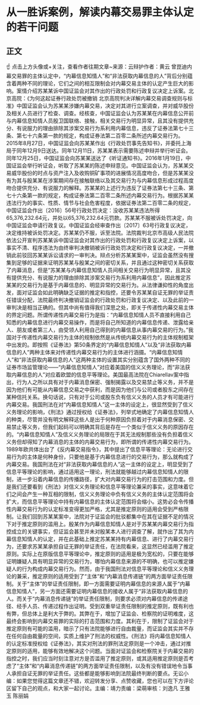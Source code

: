 # 从一胜诉案例，解读内幕交易罪主体认定的若干问题
## 正文
☝ 点击上方头像或+关注，查看作者往期文章~来源：云辩护作者：黄云 曾崑迪内幕交易罪的主体认定中，“内幕信息知情人”和“非法获取内幕信息的人”背后分别蕴含着两种不同的理论，它们之间的相互限制会对内幕交易主体的认定产生巨大的影响。案情介绍苏某某诉中国证监会对其作出的行政处罚和行政复议决定上诉案。北京高院：《为何这起证券行政处罚被撤销 北京高院判决详解内幕交易调查规则与标准》中国证监会认为苏某某涉嫌内幕交易，决定对其进行立案调查，并对威华股份及相关人员进行了检查、调查。经核查，中国证监会认为苏某某在内幕信息公开前与内幕信息知情人员殷卫国联络、接触，相关交易行为明显异常，且其没有提供充分、有说服力的理由排除其涉案交易行为系利用内幕信息，违反了证券法第七十三条、第七十六条第一款的规定，构成证券法第二百零二条所述内幕交易行为。2015年8月27日，中国证监会向苏某某作出《行政处罚事先告知书》，并委托上海局于同年12月9日送达。同年12月11日，苏某某表示需要陈述申辩并举行听证会。同年12月25日，中国证监会向苏某某送达了《听证通知书》。2016年1月19日，中国证监会举行听证会，听取了苏某某的陈述申辩意见。中国证监会认为，苏某某交易威华股份的时点与资产注入及收购铜矿事项的进展情况高度吻合，但是苏某某没有为其与殷某某在涉案期间存在接触联络以及其交易行为与内幕信息形成过程高度吻合提供充分、有说服力的解释。苏某某的上述行为违反了证券法第七十三条、第七十六条第一款的规定，构成证券法第二百零二条所述内幕交易行为。根据苏某某违法行为的事实、性质、情节与社会危害程度，依据证券法第二百零二条的规定，中国证监会作出〔2016〕56号行政处罚决定：没收苏某某违法所得65,376,232.64元，并处以65,376,232.64元罚款。苏某某不服被诉处罚决定，向中国证监会申请行政复议。中国证监会经审查作出〔2017〕63号行政复议决定，决定维持被诉处罚决定。苏某某仍不服，诉至法院。法院裁判北京市高级人民法院依法公开宣判苏某某诉中国证监会对其作出的行政处罚和行政复议决定上诉案，以事实不清、程序违法为由终审判决撤销被诉行政处罚决定和行政复议决定，一并撤销此前驳回苏某某诉讼请求的一审判决。辩点分析苏某某案中，证监会虽然没有搜集到足够的证据来证明苏某某与殷某之间的密切关系，并且通过这种密切关系获取了内幕消息，但是“苏某某与内幕信息知情人员间相关交易行为明显异常，且其没有提供充分、有说服力的理由排除其涉案交易行为系利用内幕信息”，因此推定苏某某的交易行为是基于内幕信息的、明显异常的交易行为。从法律谦抑性的角度出发，面对证监会如此明确缺乏证据的推定和指控，还要令苏某某自证无罪的举证责任错误分配，法院最终判决撤销证监会的行政处罚和行政复议决定、以及此前的一审判决是相当正确的。但其中尚有值得我们深思之处，即关于传递性内幕交易主体的界定问题。所谓传递性内幕交易行为是指：“内幕信息知情人员不直接利用自己知悉的内幕信息进行内幕交易操作，而是将自己所知道的内幕信息传递、泄露给亲人、朋友或者第三人，由受领人利用自己得到的内幕信息从事内幕交易的行为。”我国对于传递性内幕交易行为主体的规制依然是从传统内幕交易行为的主体规制框架中出发的。即按照《证券法》第50条界定的“内幕信息知情人”以及“非法获取内幕信息的人”两种主体来对传递性内幕交易行为的主体进行涵摄。“内幕信息知情人”和“非法获取内幕信息的人”这两种主体的设置其实分别蕴含了国外两种不同的证券市场监管理论——“内幕信息知情人”对应着美国的信义义务理论，而“非法获取内幕信息的人”对应着欧盟的信息平等理论。美国最高法院在Chiarellav案中指出，行为人之所以具有对于内幕消息保密、强制揭露以及交易禁止等义务，并不是因为他们有可能从内幕信息交易之中获利，而是因为他们与公司或者股东之间存在某种信托关系。换句话说，只有对于公司或股东负有信义义务的人员才有可能进行内幕交易。我国刑法在对“内幕信息知情人”这一主体的设定上，很显然受到了信义义务理论的影响，《刑法》通过授权给《证券法》，列举式地确定了内幕信息知情人的种类，尽管并没有明文解释这些人是出于何种原因负担着对于内幕消息保密、交易禁止等义务，但我们起码可以明确其背后是存在一个类似于信义义务的原因存在的。“内幕信息知情人”及信义义务理论的局限在于其无法规制那些没有负担着信义义务但却得知了内幕消息的主体的内幕交易行为，即所谓的传递性内幕交易行为。1989年欧共体出台了《反内幕交易指令》，其中提出了信息平等理论：无论进行交易行为的主体是何种身份，只要他是基于内幕信息进行的交易行为，那么就构成了内幕交易。我国刑法在对“非法获取内幕信息的人”这一主体的设定上，明显受到了信息平等理论的影响，通过适用这一理论，刑法就能够越过内幕信息知情人的限制，进一步沿着内幕信息的传播路径，扩大对内幕交易行为的打击范围和力度。但是我们还要看到《刑法》对信义义务理论和信息平等理论兼采的事实，这意味着它们之间会产生一种互相的限制，信义义务理论中负有信义义务的主体认定范围将会扩大，而信息平等理论中持有内幕信息的主体认定范围将会缩小。这势必会令传播性内幕交易行为的认定标准变得更加严格，尤其是推定原则的适用会受到严格限制。让我们回到苏某某案中，法院对于证监会的批驳都集中在其在证据不足的情况下对于推定原则的滥用上。殷某作为内幕信息知情人是对于苏某某内幕交易行为指控成立的关键事实，但证监会甚至并未对殷某本人进行调查了解，就作出了其为内幕信息知情人的认定，并在此基础上推定苏某某持有内幕信息、进行了内幕交易行为，还要求苏某某承担自证无罪的举证责任，在法院看来，这显然已经滥用了推定原则。实际上在原版信息平等理论中，推定原则的适用是极为宽松的，只要在能够证明嫌疑人具有明显异常的交易行为，哪怕内幕信息来源的不明确，也可以推定嫌疑人的行为构成内幕交易行为。然而，由于我国刑法对信息平等理论和信义义务理论的兼采，推定原则的适用受到了“主体”和“内幕消息传递链”的两方面举证责任限制。关于“主体”的举证责任限制，即一方面需要证明内幕信息的来源人属于“内幕信息知情人”，另一方面还需要证明内幕信息的接收人属于“非法获取内幕信息的人。而关于“内幕消息传递链”的举证责任限制，则要求必须对内幕信息的传递途径、经手人员、传递过程作出证明。受到双重举证责任限制的推定原则，既有利也有弊，但总体上是利大于弊的。其弊在于，增加了证监会、检察院的证明难度，这最终会影响到内幕交易罪的实际的打击范围和力度。其利在于，限制了证监会对于推定原则有可能的滥用，暗示了只有法院能够进行自由裁量，而证监会其实并不存在任何自由裁量的空间，实质上维护了刑法的权威性。《刑法》将内幕信息知情人的认定标准授权给《证券法》，其实对刑法的罪刑法定原则是一个冲击，通过对推定原则的适用，能够有效地解决这个问题。当面对证监会和检察院关于内幕交易的指控之时，我们应当时刻注意对方是否滥用了推定原则，或其适用推定原则是否考虑了“主体”和“内幕消息传递链”的两方面举证责任限制，以及有没有错误地令当事人承担自证无罪的举证责任。这些都是能够影响到法院最终判断的要点。无讼小编：如果您觉得这篇文章还不错，欢迎转发分享、点赞收藏，您也可以在下方评论区留下自己的观点，和大家一起讨论。主编：靖力责编：梁萌审核：刘逸凡 王雅玉 陈丽娟